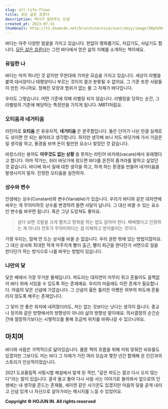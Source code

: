 ```yaml
---
slug: all-life-flows
title: 모든 삶은 흐른다
description: 바다가 알려주는 인생
created_at: 2023-07-31
thumbnail: http://t1.daumcdn.net/brunch/service/user/aVyy/image/50p5d4ChiTufnb7k1bHklfOkayw.jpg
---
```


바다는 아주 다양한 얼굴을 가지고 있습니다. 한없이 평화롭기도, 차갑기도, 사납기도 합니다. [모든 삶은
흐른다](https://www.aladin.co.kr/shop/wproduct.aspx?ItemId=313814762)는 그런 바다에서 얻은
삶의 지혜를 소개하는 책이에요.

### 유일한 나

바다는 마치 하나인 것 같지만 무한대에 가까운 모습을 가지고 있습니다. 세상이 라벨을 붙여 대서양이니 태평양이니 부르는 것이지 결코 분류될
수 없어요. 그 기준 또한 사람들이 만든 거니까요. 정해진 모양과 범위가 없는 물 그 자체가 바다입니다.

우리도 그렇습니다. 어떤 기준에 의해 라벨링 되지 않습니다. 라벨링을 당하는 순간, 그 라벨링의 기준에 해당하는 특징만을 가지게 됩니다.
MBTI처럼요.

### 오티움과 네거티움

라틴어로 **오티움** 은 유유자적, **네거티움** 은 분주함입니다. 둘은 단어가 나뉜 만큼 실제로도 섞이면 안 되는 용어라고 생각합니다.
하지만 생각해 보니 저도 바닷가에 가서 가끔은 일 생각을 하고, 풍경을 보며 돈이 될만한 요소나 찾았던 것 같습니다.

바캉스라는 용어도 **아무것도 없는 상황** 을 뜻하는 라틴어 바카레(vacare)에서 유래했다고 합니다. 아마 작가는, 쉬러 바닷가에
왔으면 바다를 온전히 즐겨라를 말하고 싶었던 것 같습니다. 바다에 와서 일에 대한 생각을 하고, 하게 하는 환경을 만들어 네거티움을
발생시키지 말자. 진정한 오티움을 실천하자.

### 상수와 변수

인생에는 상수(Constant)와 변수(Variable)가 있습니다. 우리가 바다와 같은 대자연에 싸우는 게 무의미하듯 상수를 변경하려 들면
사달이 납니다. 그 대신 바꿀 수 있는 요소인 변수를 바꾸면 됩니다. 혹은 그냥 도망쳐도 좋아요.

> 살다 보면 깃발을 크게 펼치고 항복을 하는 법도 알아야 한다. 패배했다고 인정하는 게 아니라 전투가 무의미하다는 걸 이해하고 받아들이는
> 것이다.

가령 우리는, 맘에 안 드는 상사를 바꿀 순 없습니다. 우리 권한 밖에 있는 방법이잖아요. 그 대신 상사와 최대한 적게 마주치게 빨리 출근,
빨리 퇴근을 한다던가 서면으로 일을 한다던가 하는 방식으로 나를 바꾸는 방법이 있습니다.

### 나만의 닻

닻은 배에서 가장 무거운 물체입니다. 파도라는 대자연이 아무리 쥐고 흔들어도 꿈쩍없이 바다 위에 서있을 수 있도록 하는 존재예요. 우리의
마음에도 이런 존재가 필요합니다. 마음의 닻은 신념에 가깝습니다. 그 신념이 옳든 틀리든 어쨌든 외부의 파도에 흔들리지 않도록 해주는
존재입니다.

그 닻이 안 좋은 위치에 내려졌더라도, 저는 없는 것보다는 낫다는 생각이 듭니다. 종교나 정치와 같은 방향에서의 방향성이 아니라 삶의 방향성
말이에요. 의사결정의 순간순간에 절망하기보다는 시행착오를 통해 조금씩 위치를 바꿔나갈 수 있으니까요.

## 마치며

바다와 사람은 가역적으로 닮아있습니다. 물론 책의 흐름을 위해 끼워 맞춰진 비유들도 있겠지만 그보다도 저는 바다 그 자체가 가진 여러 모습과
몇천 년간 함께해 온 인간과의 스토리가 인상적이었습니다.

2021 도쿄올림픽 서핑시합 해설에서 알게 된 격언, "같은 파도는 결코 다시 오지 않는다"라는 말이 있습니다. 결국 돌고 돌아 다시 사람
사는 이야기로 돌아와서 앞으로의 인생에는 내 생각을 흔드는 존재들, 세이렌 같은 사기꾼도 있겠지만 마음의 닻을 굳게 내리고 신념 있게 나
자신으로 살아가라는 메시지를 느낄 수 있었어요.

**Copyright © HOJUN IN. All rights reserved**
